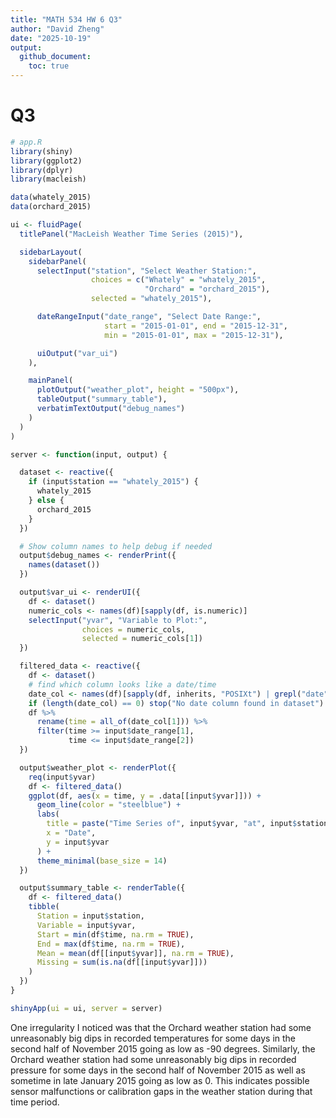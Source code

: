 ```yaml
---
title: "MATH 534 HW 6 Q3"
author: "David Zheng"
date: "2025-10-19"
output: 
  github_document:
    toc: true
---
```


# Q3
```r
# app.R
library(shiny)
library(ggplot2)
library(dplyr)
library(macleish)

data(whately_2015)
data(orchard_2015)

ui <- fluidPage(
  titlePanel("MacLeish Weather Time Series (2015)"),

  sidebarLayout(
    sidebarPanel(
      selectInput("station", "Select Weather Station:",
                  choices = c("Whately" = "whately_2015",
                              "Orchard" = "orchard_2015"),
                  selected = "whately_2015"),

      dateRangeInput("date_range", "Select Date Range:",
                     start = "2015-01-01", end = "2015-12-31",
                     min = "2015-01-01", max = "2015-12-31"),

      uiOutput("var_ui")
    ),

    mainPanel(
      plotOutput("weather_plot", height = "500px"),
      tableOutput("summary_table"),
      verbatimTextOutput("debug_names")
    )
  )
)

server <- function(input, output) {

  dataset <- reactive({
    if (input$station == "whately_2015") {
      whately_2015
    } else {
      orchard_2015
    }
  })

  # Show column names to help debug if needed
  output$debug_names <- renderPrint({
    names(dataset())
  })

  output$var_ui <- renderUI({
    df <- dataset()
    numeric_cols <- names(df)[sapply(df, is.numeric)]
    selectInput("yvar", "Variable to Plot:",
                choices = numeric_cols,
                selected = numeric_cols[1])
  })

  filtered_data <- reactive({
    df <- dataset()
    # find which column looks like a date/time
    date_col <- names(df)[sapply(df, inherits, "POSIXt") | grepl("date", names(df), ignore.case = TRUE)]
    if (length(date_col) == 0) stop("No date column found in dataset")
    df %>%
      rename(time = all_of(date_col[1])) %>%
      filter(time >= input$date_range[1],
             time <= input$date_range[2])
  })

  output$weather_plot <- renderPlot({
    req(input$yvar)
    df <- filtered_data()
    ggplot(df, aes(x = time, y = .data[[input$yvar]])) +
      geom_line(color = "steelblue") +
      labs(
        title = paste("Time Series of", input$yvar, "at", input$station),
        x = "Date",
        y = input$yvar
      ) +
      theme_minimal(base_size = 14)
  })

  output$summary_table <- renderTable({
    df <- filtered_data()
    tibble(
      Station = input$station,
      Variable = input$yvar,
      Start = min(df$time, na.rm = TRUE),
      End = max(df$time, na.rm = TRUE),
      Mean = mean(df[[input$yvar]], na.rm = TRUE),
      Missing = sum(is.na(df[[input$yvar]]))
    )
  })
}

shinyApp(ui = ui, server = server)
```

One irregularity I noticed was that the Orchard weather station had some unreasonably big dips in recorded temperatures for some days in the second half of November 2015 going as low as -90 degrees. Similarly, the Orchard weather station had some unreasonably big dips in recorded pressure for some days in the second half of November 2015 as well as sometime in late January 2015 going as low as 0. This indicates possible sensor malfunctions or calibration gaps in the weather station during that time period.